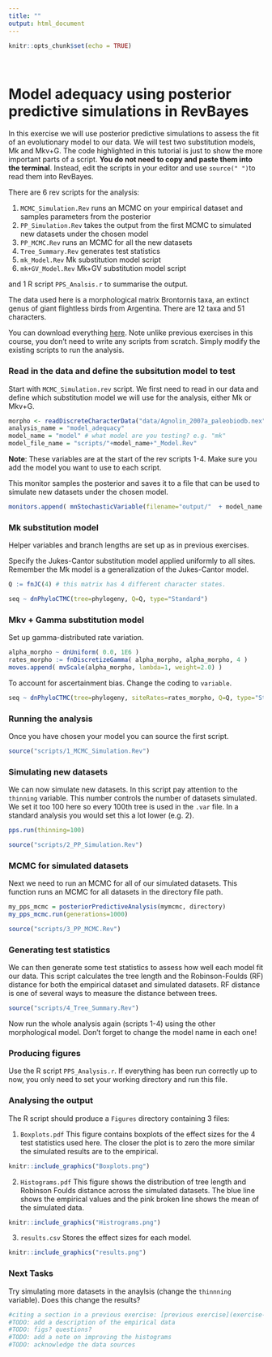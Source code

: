 ```yaml
---
title: ""
output: html_document
---
```


```r
knitr::opts_chunk$set(echo = TRUE)
```

\

# Model adequacy using posterior predictive simulations in RevBayes

In this exercise we will use posterior predictive simulations to assess the fit of an evolutionary model to our data. We will test two substitution models, Mk and Mkv+G.
The code highlighted in this tutorial is just to show the more important parts of a script. **You do not need to copy and paste them into the terminal**. Instead, edit the scripts in your editor and use `source(" ")`to read them into RevBayes.

There are 6 rev scripts for the analysis:
 
1. `MCMC_Simulation.Rev` runs an MCMC on your empirical dataset and samples parameters from the posterior
2. `PP_Simulation.Rev` takes the output from the first MCMC to simulated new datasets under the chosen model
3. `PP_MCMC.Rev` runs an MCMC for all the new datasets
4. `Tree_Summary.Rev` generates test statistics
5. `mk_Model.Rev` Mk substitution model script
6. `mk+GV_Model.Rev` Mk+GV substitution model script

and 1 R script `PPS_Analsis.r` to summarise the output.

The data used here is a morphological matrix Brontornis taxa, an extinct genus of giant flightless birds from Argentina. There are 12 taxa and 51 characters.

You can download everything [here](scripts/exercise07.zip). Note unlike previous exercises in this course, you don't need to write any scripts from scratch. Simply modify the existing scripts to run the analysis.

### Read in the data and define the subsitution model to test 

Start with `MCMC_Simulation.rev` script. We first need to read in our data and define which substitution model we will use for the analysis, either Mk or Mkv+G.

```r
morpho <- readDiscreteCharacterData("data/Agnolin_2007a_paleobiodb.nex")
analysis_name = "model_adequacy" 
model_name = "model" # what model are you testing? e.g. "mk"
model_file_name = "scripts/"+model_name+"_Model.Rev"
```

**Note**: These variables are at the start of the rev scripts 1-4. Make sure you add the model you want to use to each script.

This monitor samples the posterior and saves it to a file that can be used to simulate new datasets under the chosen model. 

```r
monitors.append( mnStochasticVariable(filename="output/"  + model_name +  "/output/" + analysis_name + "_posterior.var", printgen=10) )
```

### Mk substitution model

Helper variables and branch lengths are set up as in previous exercises. 

Specify the Jukes-Cantor substitution model applied uniformly to all sites. Remember the Mk model is a generalization of the Jukes-Cantor model. 

```r
Q := fnJC(4) # this matrix has 4 different character states. 

seq ~ dnPhyloCTMC(tree=phylogeny, Q=Q, type="Standard")
```

### Mkv + Gamma substitution model

Set up gamma-distributed rate variation.

```r
alpha_morpho ~ dnUniform( 0.0, 1E6 )
rates_morpho := fnDiscretizeGamma( alpha_morpho, alpha_morpho, 4 )
moves.append( mvScale(alpha_morpho, lambda=1, weight=2.0) )
``` 
   
To account for ascertainment bias. Change the coding to `variable`.

```r
seq ~ dnPhyloCTMC(tree=phylogeny, siteRates=rates_morpho, Q=Q, type="Standard",  coding="variable")
``` 

### Running the analysis

Once you have chosen your model you can source the first script.

```r
source("scripts/1_MCMC_Simulation.Rev")
``` 

### Simulating new datasets

We can now simulate new datasets. In this script pay attention to the `thinning` variable. 
This number controls the number of datasets simulated. We set it too 100 here so every 100th tree is used in the `.var` file. In a standard analysis you would set this a lot lower (e.g. 2). 

```r
pps.run(thinning=100)
```

```r
source("scripts/2_PP_Simulation.Rev")
```

### MCMC for simulated datasets

Next we need to run an MCMC for all of our simulated datasets. This function runs an MCMC for all datasets in the directory file path. 

```r
my_pps_mcmc = posteriorPredictiveAnalysis(mymcmc, directory)
my_pps_mcmc.run(generations=1000)
```
```r
source("scripts/3_PP_MCMC.Rev")
```

### Generating test statistics

We can then generate some test statistics to assess how well each model fit our data. This script calculates the tree length and the Robinson-Foulds (RF) distance for both the empirical dataset and simulated datasets. 
RF distance is one of several ways to measure the distance between trees.

```r
source("scripts/4_Tree_Summary.Rev")
```

Now run the whole analysis again (scripts 1-4) using the other morphological model. Don't forget to change the model name in each one!

### Producing figures
Use the R script `PPS_Analysis.r`.
If everything has been run correctly up to now, you only need to set your working directory and run this file.

### Analysing the output 

The R script should produce a `Figures` directory containing 3 files:

1. `Boxplots.pdf` This figure contains boxplots of the effect sizes for the 4 test statistics used here. The closer the plot is to zero the more similar the simulated results are to the empirical.

```r
knitr::include_graphics("Boxplots.png")
```
 
2. `Histograms.pdf` This figure shows the distribution of tree length and Robinson Foulds distance across the simulated datasets. The blue line shows the empirical values and the pink broken line shows the mean of the simulated data. 

```r
knitr::include_graphics("Histrograms.png")
```

3. `results.csv` Stores the effect sizes for each model.

```r
knitr::include_graphics("results.png")
```

### Next Tasks
Try simulating more datasets in the anaylsis (change the `thinnning` variable). Does this change the results? 


```r
#citing a section in a previous exercise: [previous exercise](exercise-04.html#strict)
#TODO: add a description of the empirical data
#TODO: figs? questions?
#TODO: add a note on improving the histograms
#TODO: acknowledge the data sources
```

